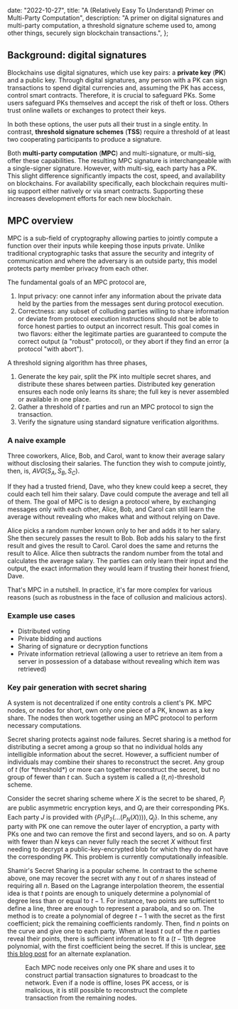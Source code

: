 
  date: "2022-10-27",
  title: "A (Relatively Easy To Understand) Primer on Multi-Party Computation",
  description:
    "A primer on digital signatures and multi-party computation, a threshold signature scheme used to, among other things, securely sign blockchain transactions.",
};


## Background: digital signatures

Blockchains use digital signatures, which use key pairs: a **private key** (**PK**) and a public key. Through digital signatures, any person with a PK can sign transactions to spend digital currencies and, assuming the PK has access, control smart contracts. Therefore, it is crucial to safeguard PKs. Some users safeguard PKs themselves and accept the risk of theft or loss. Others trust online wallets or exchanges to protect their keys.

In both these options, the user puts all their trust in a single entity. In contrast, **threshold signature schemes** (**TSS**) require a threshold of at least two cooperating participants to produce a signature.

Both **multi-party computation** (**MPC**) and multi-signature, or multi-sig, offer these capabilities. The resulting MPC signature is interchangeable with a single-signer signature. However, with multi-sig, each party has a PK. This slight difference significantly impacts the cost, speed, and availability on blockchains. For availability specifically, each blockchain requires multi-sig support either natively or via smart contracts. Supporting these increases development efforts for each new blockchain.

## MPC overview

MPC is a sub-field of cryptography allowing parties to jointly compute a function over their inputs while keeping those inputs private. Unlike traditional cryptographic tasks that assure the security and integrity of communication and where the adversary is an outside party, this model protects party member privacy from each other.

The fundamental goals of an MPC protocol are,

1. Input privacy: one cannot infer any information about the private data held by the parties from the messages sent during protocol execution.
1. Correctness: any subset of colluding parties willing to share information or deviate from protocol execution instructions should not be able to force honest parties to output an incorrect result. This goal comes in two flavors: either the legitimate parties are guaranteed to compute the correct output (a "robust" protocol), or they abort if they find an error (a protocol "with abort").

A threshold signing algorithm has three phases,

1. Generate the key pair, split the PK into multiple secret shares, and distribute these shares between parties. Distributed key generation ensures each node only learns its share; the full key is never assembled or available in one place.
1. Gather a threshold of $t$ parties and run an MPC protocol to sign the transaction.
1. Verify the signature using standard signature verification algorithms.

### A naive example

Three coworkers, Alice, Bob, and Carol, want to know their average salary without disclosing their salaries. The function they wish to compute jointly, then, is, $AVG(S_A, S_B, S_C)$.

If they had a trusted friend, Dave, who they knew could keep a secret, they could each tell him their salary. Dave could compute the average and tell all of them. The goal of MPC is to design a protocol where, by exchanging messages only with each other, Alice, Bob, and Carol can still learn the average without revealing who makes what and without relying on Dave.

Alice picks a random number known only to her and adds it to her salary. She then securely passes the result to Bob. Bob adds his salary to the first result and gives the result to Carol. Carol does the same and returns the result to Alice. Alice then subtracts the random number from the total and calculates the average salary. The parties can only learn their input and the output, the exact information they would learn if trusting their honest friend, Dave.

That's MPC in a nutshell. In practice, it's far more complex for various reasons (such as robustness in the face of collusion and malicious actors).

### Example use cases

- Distributed voting
- Private bidding and auctions
- Sharing of signature or decryption functions
- Private information retrieval (allowing a user to retrieve an item from a server in possession of a database without revealing which item was retrieved)

### Key pair generation with secret sharing

A system is not decentralized if one entity controls a client's PK. MPC nodes, or nodes for short, own only one piece of a PK, known as a key share. The nodes then work together using an MPC protocol to perform necessary computations.

Secret sharing protects against node failures. Secret sharing is a method for distributing a secret among a group so that no individual holds any intelligible information about the secret. However, a sufficient number of individuals may combine their shares to reconstruct the secret. Any group of $t$ (for \*threshold\*) or more can together reconstruct the secret, but no group of fewer than $t$ can. Such a system is called a $(t, n)$-threshold scheme.

Consider the secret sharing scheme where $X$ is the secret to be shared, $P_i$ are public asymmetric encryption keys, and $Q_i$ are their corresponding PKs. Each party $J$ is provided with $\{P_1 (P_2 (...(P_N (X )))), Q_j\}$. In this scheme, any party with PK one can remove the outer layer of encryption, a party with PKs one and two can remove the first and second layers, and so on. A party with fewer than $N$ keys can never fully reach the secret $X$ without first needing to decrypt a public-key-encrypted blob for which they do not have the corresponding PK. This problem is currently computationally infeasible.

Shamir's Secret Sharing is a popular scheme. In contrast to the scheme above, one may recover the secret with any $t$ out of $n$ shares instead of requiring all $n$. Based on the Lagrange interpolation theorem, the essential idea is that $t$ points are enough to uniquely determine a polynomial of degree less than or equal to $t - 1$. For instance, two points are sufficient to define a line, three are enough to represent a parabola, and so on. The method is to create a polynomial of degree $t - 1$ with the secret as the first coefficient; pick the remaining coefficients randomly. Then, find $n$ points on the curve and give one to each party. When at least $t$ out of the $n$ parties reveal their points, there is sufficient information to fit a $(t-1)$th degree polynomial, with the first coefficient being the secret. If this is unclear, [see this blog post](https://medium.com/wanchain-foundation/secure-multiparty-computation-and-shamirs-secret-sharing-on-wanchain-e502012b80ef) for an alternate explanation.

<Figure
  caption="It's possible to draw an infinite number of polynomials of degree two through two points. Three points are required to determine it uniquely."
  small
  src={polynomials}
/>

Each MPC node receives only one PK share and uses it to construct partial transaction signatures to broadcast to the network. Even if a node is offline, loses PK access, or is malicious, it is still possible to reconstruct the complete transaction from the remaining nodes.
